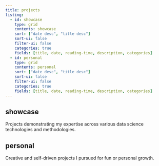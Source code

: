 ```yaml
---
title: projects
listing:
  - id: showcase
    type: grid
    contents: showcase
    sort: ["date desc", "title desc"]
    sort-ui: false
    filter-ui: false
    categories: true
    fields: [title, date, reading-time, description, categories]
  - id: personal
    type: grid
    contents: personal
    sort: ["date desc", "title desc"]
    sort-ui: false
    filter-ui: false
    categories: true
    fields: [title, date, reading-time, description, categories]
---
```


## showcase

Projects demonstrating my expertise across various data science technologies and methodologies.

::: {#showcase}
:::

## personal

Creative and self-driven projects I pursued for fun or personal growth.

::: {#personal}
:::